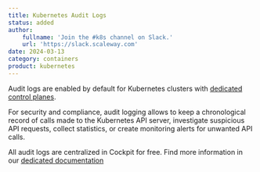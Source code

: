 ```yaml
---
title: Kubernetes Audit Logs
status: added
author:
    fullname: 'Join the #k8s channel on Slack.'
    url: 'https://slack.scaleway.com'
date: 2024-03-13
category: containers
product: kubernetes
---
```


Audit logs are enabled by default for Kubernetes clusters with [dedicated control planes](/containers/kubernetes/reference-content/kubernetes-control-plane-offers/). 

For security and compliance, audit logging allows to keep a chronological record of calls made to the Kubernetes API server, investigate suspicious API requests, collect statistics, or create monitoring alerts for unwanted API calls. 

All audit logs are centralized in Cockpit for free. 
Find more information in our [dedicated documentation](/containers/kubernetes/how-to/access-audit-logs/)



